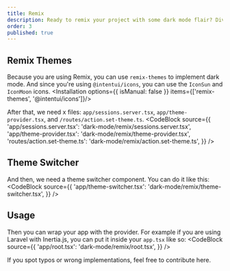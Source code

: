 ```yaml
---
title: Remix
description: Ready to remix your project with some dark mode flair? Dive into this guide and get your app groovin’ in the dark.
order: 3
published: true
---
```



## Remix Themes
Because you are using Remix, you can use `remix-themes` to implement dark mode. And since you're using `@intentui/icons`, you can use the `IconSun` and `IconMoon` icons.
<Installation options={{ isManual: false }}  items={['remix-themes', '@intentui/icons']}/>

After that, we need x files: `app/sessions.server.tsx`, `app/theme-provider.tsx`, and `/routes/action.set-theme.ts`.
<CodeBlock
    source={{
        'app/sessions.server.tsx': 'dark-mode/remix/sessions.server.tsx',
        'app/theme-provider.tsx': 'dark-mode/remix/theme-provider.tsx',
        'routes/action.set-theme.ts': 'dark-mode/remix/action.set-theme.ts',
    }} />

## Theme Switcher
And then, we need a theme switcher component. You can do it like this:
<CodeBlock
    source={{
        'app/theme-switcher.tsx': 'dark-mode/remix/theme-switcher.tsx',
    }} />

## Usage
Then you can wrap your app with the provider. For example if you are using Laravel with Inertia.js, you can put it inside your `app.tsx` like so:
<CodeBlock
    source={{
        'app/root.tsx': 'dark-mode/remix/root.tsx',
    }} />


If you spot typos or wrong implementations, feel free to <NewTab href='https://github.com/irsyadadl/justd/blob/2.x/resources/content/docs/2.x/dark-mode/remix.mdx'>contribute here</NewTab>.
